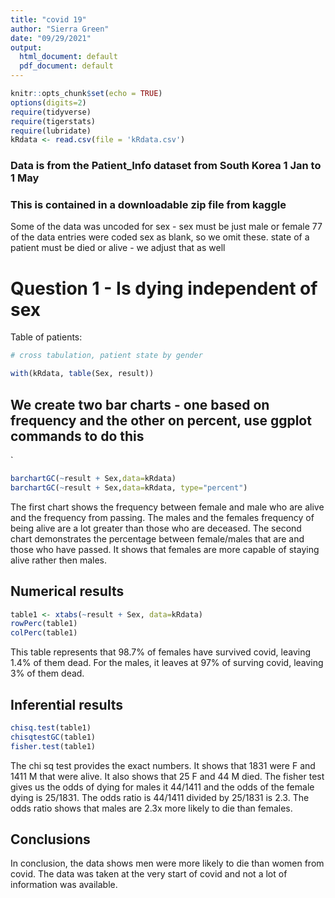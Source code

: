 ```yaml
---
title: "covid 19"
author: "Sierra Green"
date: "09/29/2021"
output:
  html_document: default
  pdf_document: default
---
```


```r
knitr::opts_chunk$set(echo = TRUE)
options(digits=2)
require(tidyverse)
require(tigerstats)
require(lubridate)
kRdata <- read.csv(file = 'kRdata.csv')
```
### Data is from the Patient_Info dataset from South Korea 1 Jan to 1 May 
### This is contained in a downloadable zip file from kaggle

Some of the data was uncoded for sex - sex must be just male or female
77 of the data entries were coded sex  as blank, so we omit these.
state of a patient must be died or alive - we adjust that as well   
  
# Question 1 - Is dying independent of sex




Table of patients:
```r

# cross tabulation, patient state by gender

with(kRdata, table(Sex, result))

```

## We create two bar charts - one based on frequency and the other on percent, use ggplot commands to do this

`

```r
barchartGC(~result + Sex,data=kRdata)
barchartGC(~result + Sex,data=kRdata, type="percent")

```  



The first chart shows the frequency between female and male who are alive and the frequency from passing. The males and the females frequency of being alive are a lot greater than those who are deceased. The second chart demonstrates the percentage between female/males that are and those who have passed. It shows that females are more capable of staying alive rather then males.

  
## Numerical results


```r
table1 <- xtabs(~result + Sex, data=kRdata)
rowPerc(table1)
colPerc(table1)
```

This table represents that 98.7% of females have survived covid, leaving 1.4% of them dead. For the males, it leaves at 97% of surving covid, leaving 3% of them dead.

## Inferential results 

```r
chisq.test(table1)
chisqtestGC(table1)
fisher.test(table1)
```


The chi sq test provides the exact numbers. It shows that 1831 were F and 1411 M that were alive. It also shows that 25 F and 44 M died.
The fisher test gives us the odds of dying for males it 44/1411 and the odds of the female dying is 25/1831. The odds ratio is 44/1411 divided by 25/1831 is 2.3. The odds ratio shows that males are 2.3x more likely to die than females.


## Conclusions

In conclusion, the data shows men were more likely to die than women from covid. The data was taken at the very start of covid and not a lot of information was available.
